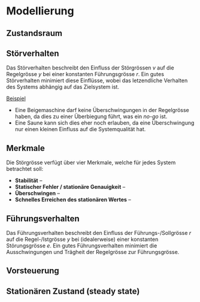 # Modellierung

## Zustandsraum

## Störverhalten

Das Störverhalten beschreibt den Einfluss der Störgrössen $v$ auf die Regelgrösse $y$ bei einer konstanten Führungsgrösse $r$. Ein gutes Störverhalten minimiert diese Einflüsse, wobei das letzendliche Verhalten des Systems abhängig auf das Zielsystem ist.

[Beispiel]{.underline}

-   Eine Beigemaschine darf keine Überschwingungen in der Regelgrösse haben, da dies zu einer Überbiegung führt, was ein *no-go* ist.
-   Eine Saune kann sich dies eher noch erlauben, da eine Überschwingung nur einen kleinen Einfluss auf die Systemqualität hat.

::: callout-note
## Merkmale

Die Störgrösse verfügt über vier Merkmale, welche für jedes System betrachtet soll:

-   **Stabilität** --
-   **Statischer Fehler / stationäre Genauigkeit** --
-   **Überschwingen** --
-   **Schnelles Erreichen des stationären Wertes** --
:::

## Führungsverhalten

Das Führungsverhalten beschreibt den Einfluss der Führungs-/Sollgrösse $r$ auf die Regel-/Istgrösse $y$ bei (idealerweise) einer konstanten Störungsgrösse $e$. Ein gutes Führungsverhalten minimiert die Ausschwingungen und Trägheit der Regelgrösse zur Führungsgrösse.

## Vorsteuerung

## Stationären Zustand (steady state)

